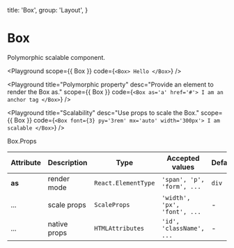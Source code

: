 
  title: 'Box',
  group: 'Layout',
}

# Box

Polymorphic scalable component.

<Playground
  scope={{ Box }}
  code={`
<Box>
    Hello
</Box>
`}
/>

<Playground
  title="Polymorphic property"
  desc="Provide an element to render the Box as."
  scope={{ Box }}
  code={`
<Box as='a' href='#'>
    I am an anchor tag
</Box>
`}
/>

<Playground
  title="Scalability"
  desc="Use props to scale the Box."
  scope={{ Box }}
  code={`
<Box font={3} py='3rem' mx='auto' width='300px'>
    I am scalable
</Box>
`}
/>

<Attributes edit="/pages/components/page.mdx">
<Attributes.Title>Box.Props</Attributes.Title>

| Attribute | Description  | Type                | Accepted values              | Default |
| --------- | ------------ | ------------------- | ---------------------------- | ------- |
| **as**    | render mode  | `React.ElementType` | `'span', 'p', 'form', ...`   | `div`   |
| ...       | scale props  | `ScaleProps`        | `'width', 'px', 'font', ...` | -       |
| ...       | native props | `HTMLAttributes`    | `'id', 'className', ...`     | -       |

</Attributes>
